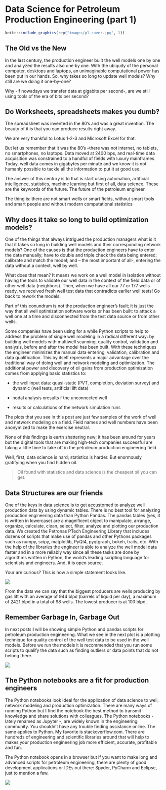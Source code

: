 
# Data Science for Petroleum Production Engineering (part 1)

```r
knitr::include_graphics(rep("images/p1_cover.jpg", 1))
```


## The Old vs the New
In the last century, the production engineer built the well models one by one and analyzed the results also one by one. With the ubiquity of the personal computer, desktops and laptops, an unimaginable computational power has been put in our hands. So, why takes so long to update well models? Why still are we doing it one-by-one? 

Why -if nowadays we transfer data at gigabits per second-, are we still using tools of the era of bits per second?

## Do Worksheets, spreadsheets makes you dumb?
The spreadsheet was invented in the 80’s and was a great invention. The beauty
of it is that you can produce results right away. 

We are very thankful to Lotus 1-2-3 and Microsoft Excel for that. 

But let us remember that it was the 80’s –there was not internet, no tablets, no
smartphones, no laptops. Data moved at 2400 bps, and real-time data acquisition
was constrained to a handful of fields with luxury mainframes. Today, well data
comes in gigabytes per minute and we know it is not humanly possible to tackle
all the information to put it at good use.

The answer of this century is to that is start using automation, artificial intelligence, statistics, machine learning but first of all, data science. These are the keywords of the future. The future of the petroleum engineer.

The thing is: there are not smart wells or smart fields, 
              without smart tools and smart people 
              and without modern computational statistics
              

## Why does it take so long to build optimization models?

One of the things that always intrigued the production managers what is it that it takes so long in building well models and their corresponding network models? One of the causes is that the production engineers have to enter the data manually; have to double and triple check the data being entered; calibrate and match the model; and – the most important of all-, entering the data without a context, well by well. 

What does that mean? It means we work on a well model in isolation without
having the tools to validate our well data in the context of the field data or
of other well data (neighbors). Then, when we have all our 77 or 177 wells
ready, we received fresh well test data that contradicts earlier well tests! Go
back to rework the models.

Part of this conundrum is not the production engineer’s fault; it is just the
way that all well optimization software works or has been built: to attack a well
one at a time and disconnected from the test data source or from other wells.

Some  companies have been using for a while Python scripts to help to address the problem of single well modeling in a radical different way: by building well models with multiwell scanning, quality control, validation and analysis, before and after the model has been built. With these techniques the engineer minimizes the manual data entering, validation, calibration and data qualification. This by itself represents a major advantage over the traditional way of doing well and network modeling and optimization. The additional power and discovery of oil gains from production optimization comes from applying basic statistics to:

* the well input data: quasi-static (PVT, completion, deviation survey) and dynamic (well tests, artificial lift data)

* nodal analysis oresults f the unconnected well

* results or calculations of the network simulation runs


The plots that you see in this post are just few samples of the work of well and
network modeling on a field. Field names and well numbers have been anonymized
to make the exercise neutral.

None of this findings is earth shattering new; it has been around for years but the digital tools that are making high-tech companies successful are taking a little time to take off in the petroleum production engineering field. 

Well, first, data science is hard; statistics is harder. But enormously gratifying when you find hidden oil.

> Oil found with statistics and data science is the cheapest oil you can get.

## Data Structures are our friends

One of the keys in data science is to get accustomed to analyze well production data by using dynamic tables. There is no best tool for analyzing production engineering data than Python Pandas. The pandas tables (yes, it is written in lowercase) are a magnificent object to manipulate, arrange, organize, calculate, clean, select, filter, analyze and plotting our production data. We created the Petronas PTech Engineering Library that includes dozens of scripts that make use of pandas and other Pythons packages such as numpy, scipy, matplotlib, PyQt4, pyqtgraph, bokeh, traits, etc.  With the help of the libraries the engineer is able to analyze the well model data faster and in a more reliably way since all these tasks are done by algorithms written in Python, the world’s leading scripting language for scientists and engineers. And, it is open source.

Your are curious? This is how a simple statement looks like.

![](images/grouping_al_methods.jpg)

From the data we can say that the biggest producers are wells producing by gas lift with an average of 944 blpd (barrels of liquid per day), a maximum of 2421 blpd in a total of 98 wells. The lowest producer is at 100 blpd.

## Remember Garbage In, Garbage Out

 In next posts I will be showing simple Python and pandas scripts for petroleum production engineering. What we see in the next plot is a plotting technique for quality control of the well test data to be used in the well models. Before we run the models it is recommended that you run some scripts to qualify the data such as finding outliers or data points that do not belong there. 

![](images/welltest_variables.jpg)

## The Python notebooks are a fit for production engineers

The Python notebooks look ideal for the application of data science to well, network modeling and production optimization. There are many ways of running Python but I find the notebook the best method to transmit knowledge and share solutions with colleagues. The Python notebooks -lately renamed as Jupyter -, are widely known in the engineering community. You shouldn’t have any trouble finding assistance online. The same applies to Python. My favorite is stackoverflow.com. There are hundreds of engineering and scientific libraries around that will help to makes your production engineering job more efficient, accurate, profitable and fun.

The Python notebook opens in a browser but if you want to make long and advanced scripts for petroleum engineering, there are plenty of good development applications or IDEs out there: Spyder, PyCharm and Eclipse, just to mention a few.

![](./images/notebook.jpg)



